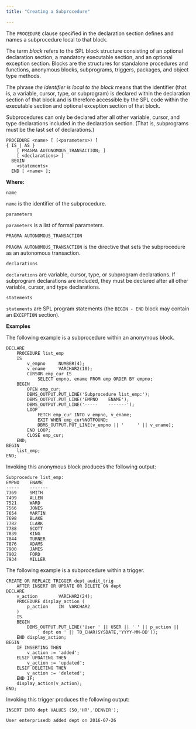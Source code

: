 ```yaml
---
title: "Creating a Subprocedure"

---
```


<div id="creating_a_subprocedure" class="registered_link"></div>

The `PROCEDURE` clause specified in the declaration section defines and names a subprocedure local to that block.

The term *block* refers to the SPL block structure consisting of an optional declaration section, a mandatory executable section, and an optional exception section. Blocks are the structures for standalone procedures and functions, anonymous blocks, subprograms, triggers, packages, and object type methods.

The phrase *the identifier is local to the block* means that the identifier (that is, a variable, cursor, type, or subprogram) is declared within the declaration section of that block and is therefore accessible by the SPL code within the executable section and optional exception section of that block.

Subprocedures can only be declared after all other variable, cursor, and type declarations included in the declaration section. (That is, subprograms must be the last set of declarations.)

```text
PROCEDURE <name> [ (<parameters>) ]
{ IS | AS }
    [ PRAGMA AUTONOMOUS_TRANSACTION; ]
    [ <declarations> ]
  BEGIN
    <statements>
  END [ <name> ];
```

**Where:**

`name`

 `name` is the identifier of the subprocedure.

`parameters`

 `parameters` is a list of formal parameters.

`PRAGMA AUTONOMOUS_TRANSACTION`

 `PRAGMA AUTONOMOUS_TRANSACTION` is the directive that sets the subprocedure as an autonomous transaction.

`declarations`

 `declarations` are variable, cursor, type, or subprogram declarations. If subprogram declarations are included, they must be declared after all other variable, cursor, and type declarations.

`statements`

 `statements` are SPL program statements (the `BEGIN - END` block may contain an `EXCEPTION` section).

**Examples**

The following example is a subprocedure within an anonymous block.

```text
DECLARE
    PROCEDURE list_emp
    IS
        v_empno     NUMBER(4);
        v_ename     VARCHAR2(10);
        CURSOR emp_cur IS
            SELECT empno, ename FROM emp ORDER BY empno;
    BEGIN
        OPEN emp_cur;
        DBMS_OUTPUT.PUT_LINE('Subprocedure list_emp:');
        DBMS_OUTPUT.PUT_LINE('EMPNO    ENAME');
        DBMS_OUTPUT.PUT_LINE('-----    -------');
        LOOP
            FETCH emp_cur INTO v_empno, v_ename;
            EXIT WHEN emp_cur%NOTFOUND;
            DBMS_OUTPUT.PUT_LINE(v_empno || '     ' || v_ename);
        END LOOP;
        CLOSE emp_cur;
    END;
BEGIN
    list_emp;
END;
```

Invoking this anonymous block produces the following output:

```text
Subprocedure list_emp:
EMPNO    ENAME
-----    -------
7369     SMITH
7499     ALLEN
7521     WARD
7566     JONES
7654     MARTIN
7698     BLAKE
7782     CLARK
7788     SCOTT
7839     KING
7844     TURNER
7876     ADAMS
7900     JAMES
7902     FORD
7934     MILLER
```

The following example is a subprocedure within a trigger.

```text
CREATE OR REPLACE TRIGGER dept_audit_trig
    AFTER INSERT OR UPDATE OR DELETE ON dept
DECLARE
    v_action        VARCHAR2(24);
    PROCEDURE display_action (
        p_action    IN  VARCHAR2
    )
    IS
    BEGIN
        DBMS_OUTPUT.PUT_LINE('User ' || USER || ' ' || p_action ||
            ' dept on ' || TO_CHAR(SYSDATE,'YYYY-MM-DD'));
    END display_action;
BEGIN
    IF INSERTING THEN
        v_action := 'added';
    ELSIF UPDATING THEN
        v_action := 'updated';
    ELSIF DELETING THEN
        v_action := 'deleted';
    END IF;
    display_action(v_action);
END;
```

Invoking this trigger produces the following output:

```text
INSERT INTO dept VALUES (50,'HR','DENVER');

User enterprisedb added dept on 2016-07-26
```
